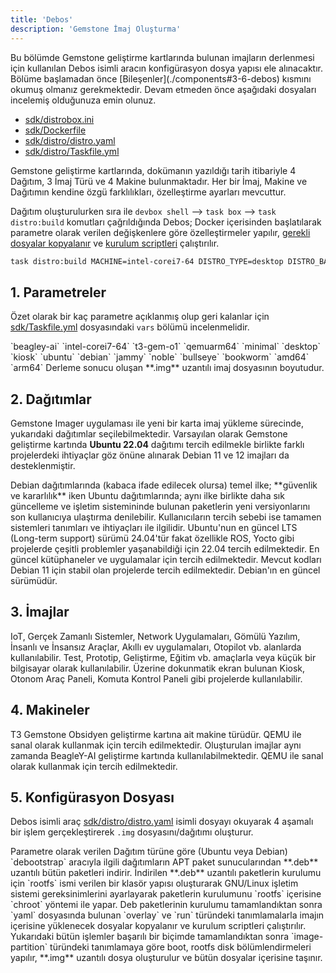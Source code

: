 ```yaml
---
title: 'Debos'
description: 'Gemstone İmaj Oluşturma'
---
```


<Note>
Bu bölümde Gemstone geliştirme kartlarında bulunan imajların derlenmesi için kullanılan Debos isimli aracın
konfigürasyon dosya yapısı ele alınacaktır. Bölüme başlamadan önce [Bileşenler](./components#3-6-debos) kısmını
okumuş olmanız gerekmektedir.
</Note>

<Tip>
Devam etmeden önce aşağıdaki dosyaları incelemiş olduğunuza emin olunuz.

* [sdk/distrobox.ini](https://github.com/t3gemstone/sdk/blob/main/distrobox.ini)
* [sdk/Dockerfile](https://github.com/t3gemstone/sdk/blob/main/Dockerfile)
* [sdk/distro/distro.yaml](https://github.com/t3gemstone/sdk/blob/main/distro/distro.yaml)
* [sdk/distro/Taskfile.yml](https://github.com/t3gemstone/sdk/blob/main/distro/Taskfile.yml) 
</Tip>

Gemstone geliştirme kartlarında, dokümanın yazıldığı tarih itibariyle
<Tooltip tip="ubuntu-22, ubuntu-24, debian-11, debian-12">4 Dağıtım</Tooltip>, 
<Tooltip tip="Desktop, Kiosk, Minimal">3 İmaj Türü</Tooltip> ve 
<Tooltip tip="beagley-ai, intel-corei7-64, t3-gem-o1, qemuarm64">4 Makine</Tooltip> bulunmaktadır.
Her bir İmaj, Makine ve Dağıtımın kendine özgü farklılıkları, özelleştirme ayarları mevcuttur.

Dağıtım oluşturulurken sıra ile `devbox shell` --> `task box` --> `task distro:build` komutları çağrıldığında 
Debos; Docker içerisinden başlatılarak parametre olarak verilen değişkenlere göre özelleştirmeler yapılır, 
[gerekli dosyalar kopyalanır](https://github.com/t3gemstone/sdk/blob/main/distro/overlays) ve
[kurulum scriptleri](https://github.com/t3gemstone/sdk/blob/main/distro/scripts) çalıştırılır.

```bash Örnek
task distro:build MACHINE=intel-corei7-64 DISTRO_TYPE=desktop DISTRO_BASE=ubuntu DISTRO_SUITE=jammy IMG_SIZE=16G
```

## 1. Parametreler

Özet olarak bir kaç parametre açıklanmış olup geri kalanlar için 
[sdk/Taskfile.yml](https://github.com/t3gemstone/sdk/blob/main/Taskfile.yml) dosyasındaki `vars` bölümü incelenmelidir.

<ParamField body="MACHINE" default="t3-gem-o1" required>
`beagley-ai` `intel-corei7-64` `t3-gem-o1` `qemuarm64`
</ParamField>

<ParamField body="DISTRO_TYPE" default="desktop" required>
`minimal` `desktop` `kiosk`
</ParamField>

<ParamField body="DISTRO_BASE" default="ubuntu" required>
`ubuntu` `debian`
</ParamField>

<ParamField body="DISTRO_SUITE" default="jammy" required>
`jammy` `noble` `bullseye` `bookworm`
</ParamField>

<ParamField body="DISTRO_ARCH" default="amd64" required>
`amd64` `arm64`
</ParamField>

<ParamField body="IMG_SIZE" default="4GB">
Derleme sonucu oluşan **.img** uzantılı imaj dosyasının boyutudur.
</ParamField>

## 2. Dağıtımlar

Gemstone Imager uygulaması ile yeni bir karta imaj yükleme sürecinde, yukarıdaki dağıtımlar seçilebilmektedir.
Varsayılan olarak Gemstone geliştirme kartında **Ubuntu 22.04** dağıtımı tercih edilmekle birlikte farklı
projelerdeki ihtiyaçlar göz önüne alınarak Debian 11 ve 12 imajları da desteklenmiştir.

<Tip>
Debian dağıtımlarında (kabaca ifade edilecek olursa) temel ilke; **güvenlik ve kararlılık** iken Ubuntu
dağıtımlarında; aynı ilke birlikte daha sık güncelleme ve işletim sistemininde bulunan paketlerin yeni versiyonlarını
son kullanıcıya ulaştırma denilebilir. Kullanıcıların tercih sebebi ise tamamen sistemleri tanımları ve ihtiyaçları
ile ilgilidir. 
</Tip>

<ParamField body="Ubuntu 22" type="DISTRO_BASE=ubuntu DISTRO_SUITE=jammy">
Ubuntu'nun en güncel LTS (Long-term support) sürümü 24.04'tür fakat özellikle ROS, Yocto gibi projelerde çeşitli
problemler yaşanabildiği için 22.04 tercih edilmektedir. 
</ParamField>

<ParamField body="Ubuntu 24" type="DISTRO_BASE=ubuntu DISTRO_SUITE=noble">
En güncel kütüphaneler ve uygulamalar için tercih edilmektedir. 
</ParamField>

<ParamField body="Debian 11" type="DISTRO_BASE=debian DISTRO_SUITE=bullseye">
Mevcut kodları Debian 11 için stabil olan projelerde tercih edilmektedir.
</ParamField>

<ParamField body="Debian 12" type="DISTRO_BASE=debian DISTRO_SUITE=bookworm">
Debian'ın en güncel sürümüdür.
</ParamField>

## 3. İmajlar

<ParamField body="Minimal" type="DISTRO_TYPE=minimal">
IoT, Gerçek Zamanlı Sistemler, Network Uygulamaları, Gömülü Yazılım, İnsanlı ve İnsansız Araçlar,
Akıllı ev uygulamaları, Otopilot vb. alanlarda kullanılabilir.
</ParamField>

<ParamField body="Desktop" type="DISTRO_TYPE=desktop">
Test, Prototip, Geliştirme, Eğitim vb. amaçlarla veya küçük bir bilgisayar olarak kullanılabilir.
</ParamField>

<ParamField body="Kiosk" type="DISTRO_TYPE=kiosk">
Üzerine dokunmatik ekran bulunan Kiosk, Otonom Araç Paneli, Komuta Kontrol Paneli gibi projelerde kullanılabilir. 
</ParamField>

## 4. Makineler

<ParamField body="Gemstone Obsidyen" type="MACHINE=t3-gem-o1 DISTRO_ARCH=arm64">
T3 Gemstone Obsidyen geliştirme kartına ait makine türüdür.
</ParamField>

<ParamField body="Intel Core-i7" type="MACHINE=intel-corei7-64 DISTRO_ARCH=amd64">
QEMU ile sanal olarak kullanmak için tercih edilmektedir.
</ParamField>

<ParamField body="BeagleY AI" type="MACHINE=beagley-ai DISTRO_ARCH=arm64">
Oluşturulan imajlar aynı zamanda BeagleY-AI geliştirme kartında kullanılabilmektedir.
</ParamField>

<ParamField body="Qemu ARM64" type="MACHINE=qemuarm64 DISTRO_ARCH=arm64">
QEMU ile sanal olarak kullanmak için tercih edilmektedir.
</ParamField>

## 5. Konfigürasyon Dosyası

Debos isimli araç [sdk/distro/distro.yaml](https://github.com/t3gemstone/sdk/blob/main/distro/distro.yaml)
isimli dosyayı okuyarak 4 aşamalı bir işlem gerçekleştirerek `.img` dosyasını/dağıtımı oluşturur.

<Steps>
  <Step title="Debootstrap/Apt">
    Parametre olarak verilen Dağıtım türüne göre (Ubuntu veya Debian) `debootstrap` aracıyla ilgili dağıtımların
    APT paket sunucularından **.deb** uzantılı bütün paketleri indirir.
  </Step>
  <Step title="Paketlerin Kurulumu">
    İndirilen **.deb** uzantılı paketlerin kurulumu için `rootfs` ismi verilen bir klasör yapısı
    oluşturarak GNU/Linux işletim sistemi gereksinimlerini ayarlayarak paketlerin kurulumunu `rootfs`
    içerisine `chroot` yöntemi ile yapar.
  </Step>
  <Step title="Özelleştirme İşlemleri">
    Deb paketlerinin kurulumu tamamlandıktan sonra `yaml` dosyasında bulunan `overlay` ve `run` türündeki tanımlamalarla
    imajın içerisine yüklenecek dosyalar kopyalanır ve kurulum scriptleri çalıştırılır.
  </Step>
  <Step title="İmaj Dosyası Oluşturma">
    Yukarıdaki bütün işlemler başarılı bir biçimde tamamlandıktan sonra `image-partition` türündeki tanımlamaya
    göre boot, rootfs disk bölümlendirmeleri yapılır, **.img** uzantılı dosya oluşturulur ve bütün dosyalar içerisine taşınır.
  </Step>
</Steps>
